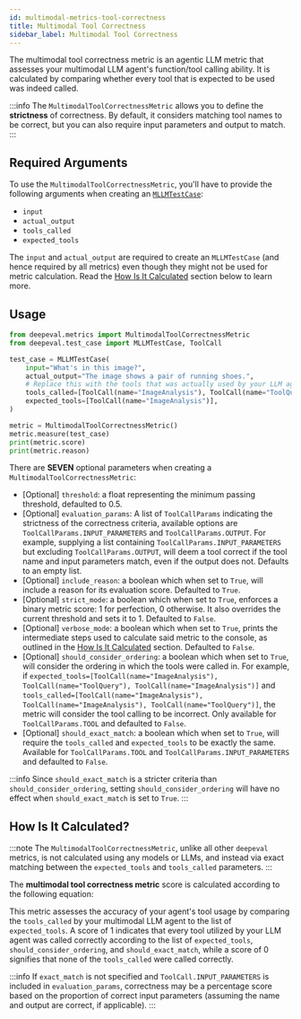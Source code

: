 ```yaml
---
id: multimodal-metrics-tool-correctness
title: Multimodal Tool Correctness
sidebar_label: Multimodal Tool Correctness
---
```


<head>
  <link
    rel="canonical"
    href="https://deepeval.com/docs/multimodal-metrics-tool-correctness"
  />
</head>


The multimodal tool correctness metric is an agentic LLM metric that assesses your multimodal LLM agent's function/tool calling ability. It is calculated by comparing whether every tool that is expected to be used was indeed called.

:::info
The `MultimodalToolCorrectnessMetric` allows you to define the **strictness** of correctness. By default, it considers matching tool names to be correct, but you can also require input parameters and output to match.
:::

## Required Arguments

To use the `MultimodalToolCorrectnessMetric`, you'll have to provide the following arguments when creating an [`MLLMTestCase`](/docs/evaluation-test-cases#mllm-test-case):

- `input`
- `actual_output`
- `tools_called`
- `expected_tools`

The `input` and `actual_output` are required to create an `MLLMTestCase` (and hence required by all metrics) even though they might not be used for metric calculation. Read the [How Is It Calculated](#how-is-it-calculated) section below to learn more.

## Usage

```python
from deepeval.metrics import MultimodalToolCorrectnessMetric
from deepeval.test_case import MLLMTestCase, ToolCall

test_case = MLLMTestCase(
    input="What's in this image?",
    actual_output="The image shows a pair of running shoes.",
    # Replace this with the tools that was actually used by your LLM agent
    tools_called=[ToolCall(name="ImageAnalysis"), ToolCall(name="ToolQuery")],
    expected_tools=[ToolCall(name="ImageAnalysis")],
)

metric = MultimodalToolCorrectnessMetric()
metric.measure(test_case)
print(metric.score)
print(metric.reason)
```

There are **SEVEN** optional parameters when creating a `MultimodalToolCorrectnessMetric`:

- [Optional] `threshold`: a float representing the minimum passing threshold, defaulted to 0.5.
- [Optional] `evaluation_params`: A list of `ToolCallParams` indicating the strictness of the correctness criteria, available options are `ToolCallParams.INPUT_PARAMETERS` and `ToolCallParams.OUTPUT`. For example, supplying a list containing `ToolCallParams.INPUT_PARAMETERS` but excluding `ToolCallParams.OUTPUT`, will deem a tool correct if the tool name and input parameters match, even if the output does not. Defaults to an empty list.
- [Optional] `include_reason`: a boolean which when set to `True`, will include a reason for its evaluation score. Defaulted to `True`.
- [Optional] `strict_mode`: a boolean which when set to `True`, enforces a binary metric score: 1 for perfection, 0 otherwise. It also overrides the current threshold and sets it to 1. Defaulted to `False`.
- [Optional] `verbose_mode`: a boolean which when set to `True`, prints the intermediate steps used to calculate said metric to the console, as outlined in the [How Is It Calculated](#how-is-it-calculated) section. Defaulted to `False`.
- [Optional] `should_consider_ordering`: a boolean which when set to `True`, will consider the ordering in which the tools were called in. For example, if `expected_tools=[ToolCall(name="ImageAnalysis"), ToolCall(name="ToolQuery"), ToolCall(name="ImageAnalysis")]` and `tools_called=[ToolCall(name="ImageAnalysis"), ToolCall(name="ImageAnalysis"), ToolCall(name="ToolQuery")]`, the metric will consider the tool calling to be incorrect. Only available for `ToolCallParams.TOOL` and defaulted to `False`.
- [Optional] `should_exact_match`: a boolean which when set to `True`, will require the `tools_called` and `expected_tools` to be exactly the same. Available for `ToolCallParams.TOOL` and `ToolCallParams.INPUT_PARAMETERS` and defaulted to `False`.

:::info
Since `should_exact_match` is a stricter criteria than `should_consider_ordering`, setting `should_consider_ordering` will have no effect when `should_exact_match` is set to `True`.
:::

## How Is It Calculated?

:::note
The `MultimodalToolCorrectnessMetric`, unlike all other `deepeval` metrics, is not calculated using any models or LLMs, and instead via exact matching between the `expected_tools` and `tools_called` parameters.
:::

The **multimodal tool correctness metric** score is calculated according to the following equation:

<Equation
  formula="\text{Tool Correctness} = \frac{\text{Number of Correctly Used Tools (or Correct Input Parameters/Outputs)}}{\text{Total Number of Expected Tools}}
"
/>

This metric assesses the accuracy of your agent's tool usage by comparing the `tools_called` by your multimodal LLM agent to the list of `expected_tools`. A score of 1 indicates that every tool utilized by your LLM agent was called correctly according to the list of `expected_tools`, `should_consider_ordering`, and `should_exact_match`, while a score of 0 signifies that none of the `tools_called` were called correctly.

:::info
If `exact_match` is not specified and `ToolCall.INPUT_PARAMETERS` is included in `evaluation_params`, correctness may be a percentage score based on the proportion of correct input parameters (assuming the name and output are correct, if applicable).
:::
